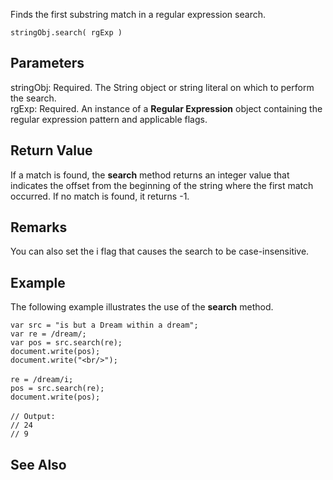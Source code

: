 Finds the first substring match in a regular expression search.

 stringObj.search( rgExp )

==Parameters==
; stringObj: Required. The String object or string literal on which to perform the search.
; rgExp: Required. An instance of a '''Regular Expression''' object containing the regular expression pattern and applicable flags.

==Return Value==
If a match is found, the '''search''' method returns an integer value that indicates the offset from the beginning of the string where the first match occurred. If no match is found, it returns -1.


==Remarks==
You can also set the i flag that causes the search to be case-insensitive.


==Example==
The following example illustrates the use of the '''search''' method.

 var src = "is but a Dream within a dream";
 var re = /dream/;
 var pos = src.search(re);
 document.write(pos);
 document.write("&lt;br/&gt;");
 
 re = /dream/i;
 pos = src.search(re);
 document.write(pos);
 
 // Output: 
 // 24 
 // 9

==See Also==

              

              

              

              

              

              

              
